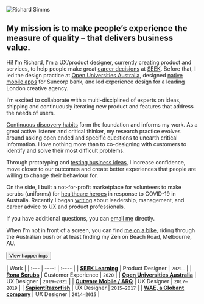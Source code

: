 <Seo
  title="About"
  description="I’m Richard Simms a user experience designer,I increase confidence in assumptions to create better experiences to make amazing digital products."
/>



![Richard Simms](../assets/richard.webp)


## My mission is to make <Fragment><RoughNotation type="underline" show={true}  strokeWidth={2}>people’s experience</RoughNotation></Fragment> the measure of quality – that delivers business value.



Hi! I’m Richard, I'm a UX/product designer, currently creating product and services, to help people make great [career decisions](https://www.seek.com.au/career-advice/) at [SEEK](https://www.seek.com.au). Before that, I led the design practice at [Open Universities Australia](http://open.edu.au/), designed [native mobile apps](https://www.suncorp.com.au/banking/help-support/ways-to-bank/suncorp-app.html?intcmp=SUN:GI:PI:NPS:OSL:20180729:2911) for Suncorp bank, and led experience design for a leading London creative agency.

I’m excited to collaborate with a multi-disciplined of experts on ideas, shipping and continuously iterating new product and features that address the needs of users. 

[Continuous discovery habits](https://www.producttalk.org/2021/05/continuous-discovery-habits/) form the foundation and informs my work. As a great active listener and critical thinker, my research practice evolves around asking open ended and specific questions to unearth critical information. I love nothing more than to co-designing with customers to identify and solve their most difficult problems.

Through prototyping and [testing business ideas](https://www.strategyzer.com/books/testing-business-ideas-david-j-bland), I increase confidence, move closer to our outcomes and create better experiences that people are willing to change their behaviour for.

On the side, I built a not-for-profit marketplace for volunteers to make scrubs (uniforms) for [healthcare heroes](http://rsimms.com/ronascrubs/) in response to COVID-19 in Australia. Recently I began [writing](http://uxmba.substack.com/) about leadership, management, and career advice to UX and product professionals.

If you have additional questions, you can <a href="mailto:&#x72;&#x69;&#x63;&#x68;&#x61;&#x72;&#x64;@&#x72;&#x73;&#x69;&#x6d;&#x6d;&#x73;.&#x63;&#x6f;&#x6d;">email me</a> directly.

When I’m not in front of a screen, you can find [me on a bike](https://www.strava.com/athletes/12283677), riding through the Australian bush or at least finding my Zen on Beach Road, Melbourne, AU.

[<Button mr={1}>View happenings</Button>](https://poly.work/richardsimms)


| Work |
| :--- | ----: | :---- |
| [**SEEK Learning**](https://seek.com.au)    | Product Designer      | `2021—`  |
| [**Rona Scrubs**](/ronascrubs)    | Customer Experience       | `2020`  |
| [**Open Universities Australia**](https://open.edu.au)    | UX Designer      | `2019—2021`  |
| [**Outware Mobile / ARQ**](https://arq.group/)    | UX Designer      | `2017—2019`  |
| [**SapientRazorfish**](https://www.publicissapient.com/)    | UX Designer      | `2015—2017`  |
| [**WAE, a Globant company**](https://www.globant.com)    | UX Designer      | `2014—2015`  |
